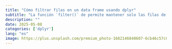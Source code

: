 ```yaml
---
title: "Cómo filtrar filas en un data frame usando dplyr"
subtitle: "La función `filter()` de permite mantener solo las filas de un que cumplen ciertas condiciones lógicas."
description: ""
date: 2025-05-08
categories: ['dplyr']
lang: "es"
image: https://plus.unsplash.com/premium_photo-1682146840607-6cb46c57c0f4?q=80&w=1740&auto=format&fit=crop&ixlib=rb-4.1.0&ixid=M3wxMjA3fDB8MHxwaG90by1wYWdlfHx8fGVufDB8fHx8fA%3D%3D
---
```

